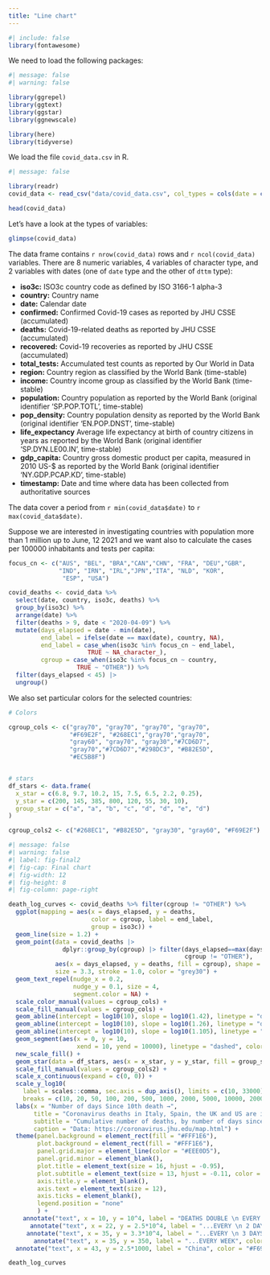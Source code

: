 ```yaml
---
title: "Line chart"
---
```


```r
#| include: false
library(fontawesome)
```


We need to load the following packages:

```r
#| message: false
#| warning: false

library(ggrepel)
library(ggtext)
library(ggstar)
library(ggnewscale)

library(here)
library(tidyverse)
```



We load the file `covid_data.csv` in R.

```r
#| message: false

library(readr)
covid_data <- read_csv("data/covid_data.csv", col_types = cols(date = col_date(format = "%m/%d/%Y"))) 

head(covid_data)
```


Let's have a look at the types of variables:

```r
glimpse(covid_data)
```

The data frame contains `r nrow(covid_data)` rows and `r ncol(covid_data)` variables. There are 8 numeric variables, 4 variables of character type, and 2 variables with dates (one of `date` type and the other of `dttm` type):

-   **iso3c:** ISO3c country code as defined by ISO 3166-1 alpha-3
-   **country:** Country name
-   **date:** Calendar date
-   **confirmed:** Confirmed Covid-19 cases as reported by JHU CSSE (accumulated)
-   **deaths:** Covid-19-related deaths as reported by JHU CSSE (accumulated)
-   **recovered:** Covid-19 recoveries as reported by JHU CSSE (accumulated)
-   **total_tests:** Accumulated test counts as reported by Our World in Data
-   **region:** Country region as classified by the World Bank (time-stable)
-   **income:** Country income group as classified by the World Bank (time-stable)
-   **population:** Country population as reported by the World Bank (original identifier 'SP.POP.TOTL', time-stable)
-   **pop_density:** Country population density as reported by the World Bank (original identifier 'EN.POP.DNST', time-stable)
-   **life_expectancy** Average life expectancy at birth of country citizens in years as reported by the World Bank (original identifier 'SP.DYN.LE00.IN', time-stable)
-   **gdp_capita:** Country gross domestic product per capita, measured in 2010 US-\$ as reported by the World Bank (original identifier 'NY.GDP.PCAP.KD', time-stable)
-   **timestamp:** Date and time where data has been collected from authoritative sources



The data cover a period from `r min(covid_data$date)` to `r max(covid_data$date)`.

Suppose we are interested in investigating countries with population more than 1 million up to June, 12 2021 and we want also to calculate the cases per 100000 inhabitants and tests per capita:



```r
focus_cn <- c("AUS", "BEL", "BRA","CAN","CHN", "FRA", "DEU","GBR",
              "IND", "IRN", "IRL","JPN","ITA", "NLD", "KOR",
               "ESP", "USA")

covid_deaths <- covid_data %>%
  select(date, country, iso3c, deaths) %>%
  group_by(iso3c) %>%
  arrange(date) %>%
  filter(deaths > 9, date < "2020-04-09") %>%
  mutate(days_elapsed = date - min(date),
         end_label = ifelse(date == max(date), country, NA),
         end_label = case_when(iso3c %in% focus_cn ~ end_label,
                      TRUE ~ NA_character_),
         cgroup = case_when(iso3c %in% focus_cn ~ country,
                   TRUE ~ "OTHER")) %>% 
  filter(days_elapsed < 45) |> 
  ungroup()
```



We also set particular colors for the selected countries:

```r
# Colors

cgroup_cols <- c("gray70", "gray70", "gray70", "gray70", 
                 "#F69E2F", "#268EC1","gray70","gray70",
                 "gray60", "gray70", "gray30","#7CD6D7",
                 "gray70","#7CD6D7","#298DC3", "#B82E5D", 
                 "#EC5B8F")


# stars
df_stars <- data.frame(
  x_star = c(6.8, 9.7, 10.2, 15, 7.5, 6.5, 2.2, 0.25),
  y_star = c(200, 145, 385, 800, 120, 55, 30, 10),
  group_star = c("a", "a", "b", "c", "d", "d", "e", "d")
)

cgroup_cols2 <- c("#268EC1", "#B82E5D", "gray30", "gray60", "#F69E2F")

```




```r
#| message: false
#| warning: false
#| label: fig-final2
#| fig-cap: Final chart
#| fig-width: 12
#| fig-height: 8
#| fig-column: page-right

death_log_curves <- covid_deaths %>% filter(cgroup != "OTHER") %>% 
  ggplot(mapping = aes(x = days_elapsed, y = deaths,
                       color = cgroup, label = end_label,
                       group = iso3c)) +
  geom_line(size = 1.2) +
  geom_point(data = covid_deaths |> 
               dplyr::group_by(cgroup) |> filter(days_elapsed==max(days_elapsed),
                                                 cgroup != "OTHER"),
             aes(x = days_elapsed, y = deaths, fill = cgroup), shape = 21, 
             size = 3.3, stroke = 1.0, color = "grey30") +
  geom_text_repel(nudge_x = 0.2,
                  nudge_y = 0.1, size = 4,
                  segment.color = NA) +
  scale_color_manual(values = cgroup_cols) +
  scale_fill_manual(values = cgroup_cols) +  
  geom_abline(intercept = log10(10), slope = log10(1.42), linetype = "dashed", color = "gray", linewidth = 0.8) +
  geom_abline(intercept = log10(10), slope = log10(1.26), linetype = "dashed", color = "gray", linewidth = 0.8) +
  geom_abline(intercept = log10(10), slope = log10(1.105), linetype = "dashed", color = "gray", linewidth = 0.8) +
  geom_segment(aes(x = 0, y = 10,
                   xend = 10, yend = 10000), linetype = "dashed", color = "gray", linewidth = 0.8) + 
  new_scale_fill() +
  geom_star(data = df_stars, aes(x = x_star, y = y_star, fill = group_star), starstroke = 0.9, size = 3.5, inherit.aes = F) +
  scale_fill_manual(values = cgroup_cols2) +
  scale_x_continuous(expand = c(0, 0)) +
  scale_y_log10(
    label = scales::comma, sec.axis = dup_axis(), limits = c(10, 33000),
    breaks = c(10, 20, 50, 100, 200, 500, 1000, 2000, 5000, 10000, 20000)) +
  labs(x = "Number of days Since 10th death →",
       title = "Coronavirus deaths in Italy, Spain, the UK and US are increasing more rapidly than they did in China",
       subtitle = "Cumulative number of deaths, by number of days since 10th deaths \n \ \ \ \ Stars represent national lockdowns *",
       caption = "Data: https://coronavirus.jhu.edu/map.html") +
  theme(panel.background = element_rect(fill = "#FFF1E6"),
        plot.background = element_rect(fill = "#FFF1E6"),
        panel.grid.major = element_line(color = "#EEE0D5"),
        panel.grid.minor = element_blank(),
        plot.title = element_text(size = 16, hjust = -0.95),
        plot.subtitle = element_text(size = 13, hjust = -0.11, color = "grey30"),
        axis.title.y = element_blank(),
        axis.text = element_text(size = 12),
        axis.ticks = element_blank(),
        legend.position = "none"
        ) +
    annotate("text", x = 10, y = 10^4, label = "DEATHS DOUBLE \n EVERY DAY", color = "grey50") +
      annotate("text", x = 22, y = 2.5*10^4, label = "...EVERY \n 2 DAYS", color = "grey50") +
     annotate("text", x = 35, y = 3.3*10^4, label = "...EVERY \n 3 DAYS", color = "grey50") +
       annotate("text", x = 35, y = 350, label = "...EVERY WEEK", color = "grey50") +
  annotate("text", x = 43, y = 2.5*1000, label = "China", color = "#F69E2F")

death_log_curves

```



